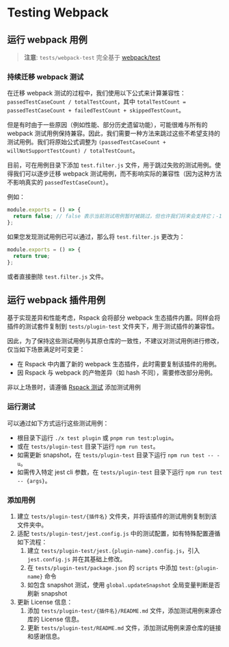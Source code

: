 # Testing Webpack

## 运行 webpack 用例

> **注意**: `tests/webpack-test` 完全基于 [webpack/test](https://github.com/webpack/webpack/tree/main/test)

### **持续迁移 webpack 测试**

在迁移 webpack 测试的过程中，我们使用以下公式来计算兼容性：`passedTestCaseCount / totalTestCount`，其中 `totalTestCount = passedTestCaseCount + failedTestCount + skippedTestCount`。

但是有时由于一些原因（例如性能、部分历史遗留功能），可能很难与所有的 webpack 测试用例保持兼容。因此，我们需要一种方法来跳过这些不希望支持的测试用例。我们将原始公式调整为 `(passedTestCaseCount + willNotSupportTestCount) / totalTestCount`。

目前，可在用例目录下添加 `test.filter.js` 文件，用于跳过失败的测试用例。使得我们可以逐步迁移 webpack 测试用例，而不影响实际的兼容性（因为这种方法不影响真实的 `passedTestCaseCount`）。

例如：

```javascript title="test.filter.js"
module.exports = () => {
  return false; // false 表示当前测试用例暂时被跳过，但也许我们将来会支持它；-1 表示我们不希望兼容这个测试用例，这与 `willNotSupportTest` 相关。
};
```

如果您发现测试用例已可以通过，那么将 `test.filter.js` 更改为：

```javascript title="test.filter.js"
module.exports = () => {
  return true;
};
```

或者直接删除 `test.filter.js` 文件。

## 运行 webpack 插件用例

基于实现差异和性能考虑，Rspack 会将部分 webpack 生态插件内置。同样会将插件的测试套件复制到 `tests/plugin-test` 文件夹下，用于测试插件的兼容性。

因此，为了保持这些测试用例与其原仓库的一致性，不建议对测试用例进行修改，仅当如下场景满足时可变更：

- 在 Rspack 中内置了新的 webpack 生态插件，此时需要复制该插件的用例。
- 因 Rspack 与 webpack 的产物差异（如 hash 不同），需要修改部分用例。

非以上场景时，请遵循 [Rspack 测试](./testing-rspack) 添加测试用例

### 运行测试

可以通过如下方式运行这些测试用例：

- 根目录下运行 `./x test plugin` 或 `pnpm run test:plugin`。
- 或在 `tests/plugin-test` 目录下运行 `npm run test`。
- 如需更新 snapshot，在 `tests/plugin-test` 目录下运行 `npm run test -- -u`。
- 如需传入特定 jest cli 参数，在 `tests/plugin-test` 目录下运行 `npm run test -- {args}`。

### 添加用例

1. 建立 `tests/plugin-test/{插件名}` 文件夹，并将该插件的测试用例复制到该文件夹中。
2. 适配 `tests/plugin-test/jest.config.js` 中的测试配置，如有特殊配置遵循如下流程：
   1. 建立 `tests/plugin-test/jest.{plugin-name}.config.js`，引入 `jest.config.js` 并在其基础上修改。
   2. 在 `tests/plugin-test/package.json` 的 `scripts` 中添加 `test:{plugin-name}` 命令
   3. 如包含 snapshot 测试，使用 `global.updateSnapshot` 全局变量判断是否刷新 snapshot
3. 更新 License 信息：
   1. 添加 `tests/plugin-test/{插件名}/README.md` 文件，添加测试用例来源仓库的 License 信息。
   2. 更新 `tests/plugin-test/README.md` 文件，添加测试用例来源仓库的链接和感谢信息。
